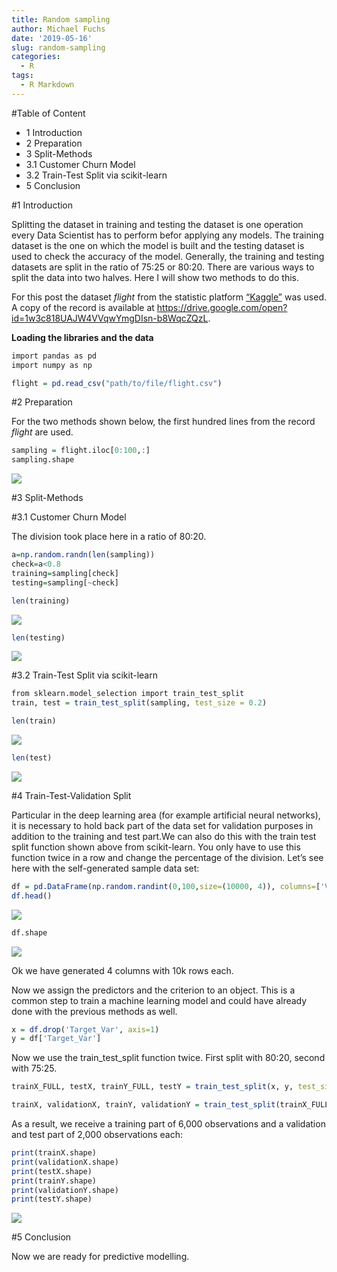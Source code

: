 ```yaml
---
title: Random sampling
author: Michael Fuchs
date: '2019-05-16'
slug: random-sampling
categories:
  - R
tags:
  - R Markdown
---
```



#Table of Content

+ 1 Introduction
+ 2 Preparation
+ 3 Split-Methods
+ 3.1 Customer Churn Model
+ 3.2 Train-Test Split via scikit-learn
+ 5 Conclusion


#1 Introduction

Splitting the dataset in training and testing the dataset is one operation every Data Scientist has to perform befor applying any models. The training dataset is the one on which the model is built and the testing dataset is used to check the accuracy of the model. Generally, the training and testing datasets are split in the ratio of 75:25 or 80:20. There are various ways to split the data into two halves. Here I will show two methods to do this.

For this post the dataset *flight* from the statistic platform ["Kaggle"](https://www.kaggle.com) was used. A copy of the record is available at <https://drive.google.com/open?id=1w3c818UAJW4VVqwYmgDIsn-b8WqcZQzL>.



**Loading the libraries and the data**

```r
import pandas as pd
import numpy as np
```

```r
flight = pd.read_csv("path/to/file/flight.csv")
```


#2 Preparation

For the two methods shown below, the first hundred lines from the record *flight* are used.

```r
sampling = flight.iloc[0:100,:]
sampling.shape
```

![](/post/2019-05-16-random-sampling_files/p10p1.png)



#3 Split-Methods

#3.1 Customer Churn Model

The division took place here in a ratio of 80:20.
```r
a=np.random.randn(len(sampling))
check=a<0.8
training=sampling[check]
testing=sampling[~check]
```


```r
len(training)
```

![](/post/2019-05-16-random-sampling_files/p10p2.png)


```r
len(testing)
```

![](/post/2019-05-16-random-sampling_files/p10p3.png)

#3.2 Train-Test Split via scikit-learn


```r
from sklearn.model_selection import train_test_split
train, test = train_test_split(sampling, test_size = 0.2)
```


```r
len(train)
```

![](/post/2019-05-16-random-sampling_files/p10p4.png)

```r
len(test)
```

![](/post/2019-05-16-random-sampling_files/p10p5.png)


#4 Train-Test-Validation Split


Particular in the deep learning area (for example artificial neural networks), it is necessary to hold back part of the data set for validation purposes in addition to the training and test part.We can also do this with the train test split function shown above from scikit-learn. You only have to use this function twice in a row and change the percentage of the division. Let's see here with the self-generated sample data set:


```r
df = pd.DataFrame(np.random.randint(0,100,size=(10000, 4)), columns=['Var1', 'Var2', 'Var3', 'Target_Var'])
df.head()
```

![](/post/2019-05-16-random-sampling_files/p10p6.png)


```r
df.shape
```

![](/post/2019-05-16-random-sampling_files/p10p7.png)

Ok we have generated 4 columns with 10k rows each.



Now we assign the predictors and the criterion to an object. This is a common step to train a machine learning model and could have already done with the previous methods as well.

```r
x = df.drop('Target_Var', axis=1)
y = df['Target_Var']
```

Now we use the train_test_split function twice. First split with 80:20, second with 75:25.

```r
trainX_FULL, testX, trainY_FULL, testY = train_test_split(x, y, test_size = 0.2)
```
```r
trainX, validationX, trainY, validationY = train_test_split(trainX_FULL, trainY_FULL, test_size = 0.25)
```


As a result, we receive a training part of 6,000 observations and a validation and test part of 2,000 observations each:

```r
print(trainX.shape)
print(validationX.shape)
print(testX.shape)
print(trainY.shape)
print(validationY.shape)
print(testY.shape)
```

![](/post/2019-05-16-random-sampling_files/p10p8.png)


#5 Conclusion

Now we are ready for predictive modelling. 
